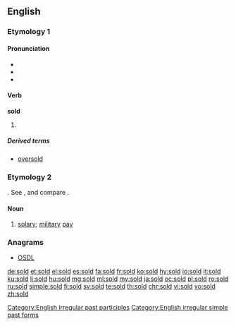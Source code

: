 {{also|şold}}
==English==

===Etymology 1===

====Pronunciation====
* {{IPA|/ˈsəʊld/|lang=en}}
* {{audio|en-us-sold.ogg|Audio (US)|lang=en}}
* {{rhymes|əʊld|lang=en}}

====Verb====
'''sold'''

# {{en-past of|sell}}

=====Derived terms=====
* [[oversold]]

===Etymology 2===
{{etyl|fr|en}} {{term|solde|lang=fr}}. See {{term|soldier|lang=en}}, and compare {{term|sou|lang=en}}.

====Noun====
{{en-noun|?}}

# {{context|obsolete|lang=en}} [[solary]]; [[military]] [[pay]]
#: {{rfquotek|Spenser}}

{{Webster 1913}}

===Anagrams===
* [[OSDL#English|OSDL]]

[[Category:English irregular past participles]]
[[Category:English irregular simple past forms]]

[[de:sold]]
[[et:sold]]
[[el:sold]]
[[es:sold]]
[[fa:sold]]
[[fr:sold]]
[[ko:sold]]
[[hy:sold]]
[[io:sold]]
[[it:sold]]
[[ku:sold]]
[[li:sold]]
[[hu:sold]]
[[mg:sold]]
[[ml:sold]]
[[my:sold]]
[[ja:sold]]
[[oc:sold]]
[[pl:sold]]
[[ro:sold]]
[[ru:sold]]
[[simple:sold]]
[[fi:sold]]
[[sv:sold]]
[[te:sold]]
[[th:sold]]
[[chr:sold]]
[[vi:sold]]
[[vo:sold]]
[[zh:sold]]